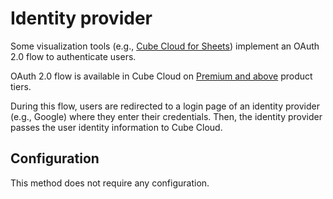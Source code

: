 # Identity provider

Some visualization tools (e.g., [Cube Cloud for Sheets][ref-cube-cloud-sheets]) implement
an OAuth 2.0 flow to authenticate users.

<SuccessBox>

OAuth 2.0 flow is available in Cube Cloud on [Premium and above](https://cube.dev/pricing) product tiers.

</SuccessBox>

During this flow, users are redirected to a login page of an identity provider (e.g., Google)
where they enter their credentials. Then, the identity provider passes the user identity
information to Cube Cloud.

## Configuration

This method does not require any configuration.


[ref-cube-cloud-sheets]: /product/apis-integrations/google-sheets